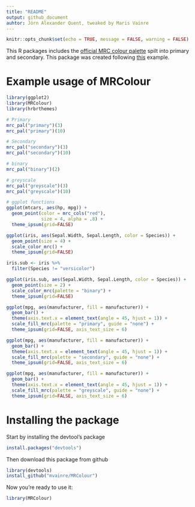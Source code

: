 ---
title: "README"
output: github_document
auhtor: Jörn Alexander Quent, tweaked by Maris Vainre
---

```{r setup, include=FALSE}
knitr::opts_chunk$set(echo = TRUE, message = FALSE, warning = FALSE)
```

This R packages includes the [official MRC colour palette](https://mrc.ukri.org/about/information-standards/mrc-brand-guidelines/colour-palette/) spilt into primary and secondary. This package was created following [this](https://drsimonj.svbtle.com/creating-corporate-colour-palettes-for-ggplot2) example.

# Example usage of MRColour
```{r}
library(ggplot2)
library(MRColour)
library(hrbrthemes)

# Primary 
mrc_pal("primary")(3)
mrc_pal("primary")(10)
```

```{r}
# Secondary
mrc_pal("secondary")(3)
mrc_pal("secondary")(10)
```

```{r}
# binary
mrc_pal("binary")(2)
```

```{r}
# greyscale
mrc_pal("greyscale")(3)
mrc_pal("greyscale")(10)
```

```{r}
# ggplot functions
ggplot(mtcars, aes(hp, mpg)) +
  geom_point(color = mrc_cols("red"),
             size = 4, alpha = .8) +
  theme_ipsum(grid=FALSE)
```

```{r}
ggplot(iris, aes(Sepal.Width, Sepal.Length, color = Species)) +
  geom_point(size = 4) +
  scale_color_mrc() +
  theme_ipsum(grid=FALSE)
```

```{r}
iris.sub <- iris %>%
  filter(Species != "versicolor")

ggplot(iris.sub, aes(Sepal.Width, Sepal.Length, color = Species)) +
  geom_point(size = 2) +
  scale_color_mrc(palette = "binary") +
  theme_ipsum(grid=FALSE)
```

```{r}
ggplot(mpg, aes(manufacturer, fill = manufacturer)) +
  geom_bar() +
  theme(axis.text.x = element_text(angle = 45, hjust = 1)) +
  scale_fill_mrc(palette = "primary", guide = "none") +
  theme_ipsum(grid=FALSE, axis_text_size = 6)
```

```{r}
ggplot(mpg, aes(manufacturer, fill = manufacturer)) +
  geom_bar() +
  theme(axis.text.x = element_text(angle = 45, hjust = 1)) +
  scale_fill_mrc(palette = "secondary", guide = "none") +
  theme_ipsum(grid=FALSE, axis_text_size = 6)
```

```{r}
ggplot(mpg, aes(manufacturer, fill = manufacturer)) +
  geom_bar() +
  theme(axis.text.x = element_text(angle = 45, hjust = 1)) +
  scale_fill_mrc(palette = "greyscale", guide = "none") +
  theme_ipsum(grid=FALSE, axis_text_size = 6)
```

# Installing the package

Start by installing the devtool's package
```{r devtoolsInstall, eval=FALSE, message=FALSE, warning=FALSE, include=TRUE}
install.packages("devtools")
```
Then download this package from github
```{r GithubDL, eval=FALSE, message=FALSE, warning=FALSE, include=TRUE}
library(devtools)
install_github("mvainre/MRColour")
```
Now you're ready to use it:
```{r Run, message=FALSE, warning=FALSE, eval=FALSE,  include=TRUE}
library(MRColour)
```

